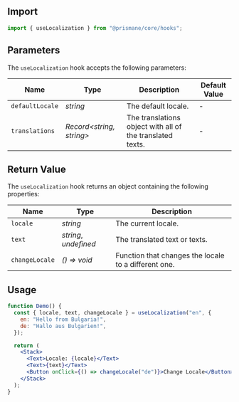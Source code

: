 ## Import

```js
import { useLocalization } from "@prismane/core/hooks";
```

## Parameters

The `useLocalization` hook accepts the following parameters:

| Name            | Type                      | Description                                               | Default Value |
| --------------- | ------------------------- | --------------------------------------------------------- | ------------- |
| `defaultLocale` | _string_                  | The default locale.                                       | -             |
| `translations`  | _Record\<string, string>_ | The translations object with all of the translated texts. | -             |

## Return Value

The `useLocalization` hook returns an object containing the following properties:

| Name           | Type                  | Description                                          |
| -------------- | --------------------- | ---------------------------------------------------- |
| `locale`       | _string_              | The current locale.                                  |
| `text`         | _string_, _undefined_ | The translated text or texts.                        |
| `changeLocale` | _() => void_          | Function that changes the locale to a different one. |

## Usage

```jsx preview
function Demo() {
  const { locale, text, changeLocale } = useLocalization("en", {
    en: "Hello from Bulgaria!",
    de: "Hallo aus Bulgarien!",
  });

  return (
    <Stack>
      <Text>Locale: {locale}</Text>
      <Text>{text}</Text>
      <Button onClick={() => changeLocale("de")}>Change Locale</Button>
    </Stack>
  );
}
```
